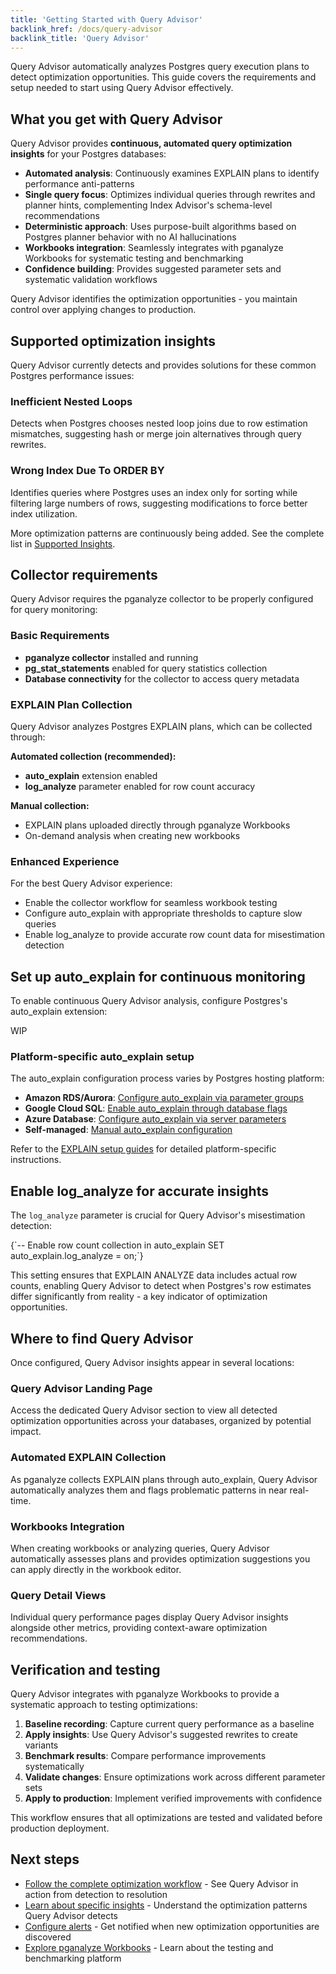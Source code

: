 ```yaml
---
title: 'Getting Started with Query Advisor'
backlink_href: /docs/query-advisor
backlink_title: 'Query Advisor'
---
```


Query Advisor automatically analyzes Postgres query execution plans to detect optimization opportunities. This guide covers the requirements and setup needed to start using Query Advisor effectively.

## What you get with Query Advisor

Query Advisor provides **continuous, automated query optimization insights** for your Postgres databases:

- **Automated analysis**: Continuously examines EXPLAIN plans to identify performance anti-patterns
- **Single query focus**: Optimizes individual queries through rewrites and planner hints, complementing Index Advisor's schema-level recommendations
- **Deterministic approach**: Uses purpose-built algorithms based on Postgres planner behavior with no AI hallucinations
- **Workbooks integration**: Seamlessly integrates with pganalyze Workbooks for systematic testing and benchmarking
- **Confidence building**: Provides suggested parameter sets and systematic validation workflows

Query Advisor identifies the optimization opportunities - you maintain control over applying changes to production.

## Supported optimization insights

Query Advisor currently detects and provides solutions for these common Postgres performance issues:

### Inefficient Nested Loops
Detects when Postgres chooses nested loop joins due to row estimation mismatches, suggesting hash or merge join alternatives through query rewrites.

### Wrong Index Due To ORDER BY
Identifies queries where Postgres uses an index only for sorting while filtering large numbers of rows, suggesting modifications to force better index utilization.

More optimization patterns are continuously being added. See the complete list in [Supported Insights](/docs/query-advisor/insights).

## Collector requirements

Query Advisor requires the pganalyze collector to be properly configured for query monitoring:

### Basic Requirements
- **pganalyze collector** installed and running
- **pg_stat_statements** enabled for query statistics collection
- **Database connectivity** for the collector to access query metadata

### EXPLAIN Plan Collection
Query Advisor analyzes Postgres EXPLAIN plans, which can be collected through:

**Automated collection (recommended):**
- **auto_explain** extension enabled
- **log_analyze** parameter enabled for row count accuracy

**Manual collection:**
- EXPLAIN plans uploaded directly through pganalyze Workbooks
- On-demand analysis when creating new workbooks

### Enhanced Experience
For the best Query Advisor experience:
- Enable the collector workflow for seamless workbook testing
- Configure auto_explain with appropriate thresholds to capture slow queries
- Enable log_analyze to provide accurate row count data for misestimation detection

## Set up auto_explain for continuous monitoring

To enable continuous Query Advisor analysis, configure Postgres's auto_explain extension:

WIP

### Platform-specific auto_explain setup

The auto_explain configuration process varies by Postgres hosting platform:

- **Amazon RDS/Aurora**: [Configure auto_explain via parameter groups](/docs/explain/setup/amazon_rds)
- **Google Cloud SQL**: [Enable auto_explain through database flags](/docs/explain/setup/google_cloud_sql)
- **Azure Database**: [Configure auto_explain via server parameters](/docs/explain/setup/azure_database)
- **Self-managed**: [Manual auto_explain configuration](/docs/explain/setup/self_managed)

Refer to the [EXPLAIN setup guides](/docs/explain/setup) for detailed platform-specific instructions.

## Enable log_analyze for accurate insights

The `log_analyze` parameter is crucial for Query Advisor's misestimation detection:

<CodeBlock language="sql">
{`-- Enable row count collection in auto_explain
SET auto_explain.log_analyze = on;`}
</CodeBlock>

This setting ensures that EXPLAIN ANALYZE data includes actual row counts, enabling Query Advisor to detect when Postgres's row estimates differ significantly from reality - a key indicator of optimization opportunities.

## Where to find Query Advisor

Once configured, Query Advisor insights appear in several locations:

### Query Advisor Landing Page
Access the dedicated Query Advisor section to view all detected optimization opportunities across your databases, organized by potential impact.

### Automated EXPLAIN Collection
As pganalyze collects EXPLAIN plans through auto_explain, Query Advisor automatically analyzes them and flags problematic patterns in near real-time.

### Workbooks Integration
When creating workbooks or analyzing queries, Query Advisor automatically assesses plans and provides optimization suggestions you can apply directly in the workbook editor.

### Query Detail Views
Individual query performance pages display Query Advisor insights alongside other metrics, providing context-aware optimization recommendations.

## Verification and testing

Query Advisor integrates with pganalyze Workbooks to provide a systematic approach to testing optimizations:

1. **Baseline recording**: Capture current query performance as a baseline
2. **Apply insights**: Use Query Advisor's suggested rewrites to create variants
3. **Benchmark results**: Compare performance improvements systematically
4. **Validate changes**: Ensure optimizations work across different parameter sets
5. **Apply to production**: Implement verified improvements with confidence

This workflow ensures that all optimizations are tested and validated before production deployment.

## Next steps

- [Follow the complete optimization workflow](/docs/query-advisor/from-insight-to-conclusion) - See Query Advisor in action from detection to resolution
- [Learn about specific insights](/docs/query-advisor/insights) - Understand the optimization patterns Query Advisor detects
- [Configure alerts](/docs/query-advisor/alerts) - Get notified when new optimization opportunities are discovered
- [Explore pganalyze Workbooks](/docs/workbooks) - Learn about the testing and benchmarking platform